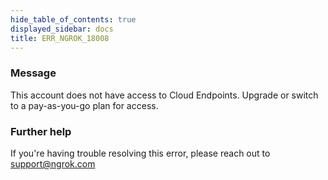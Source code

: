 ```yaml
---
hide_table_of_contents: true
displayed_sidebar: docs
title: ERR_NGROK_18008
---
```




### Message

This account does not have access to Cloud Endpoints. Upgrade or switch to a pay-as-you-go plan for access.

<ErrorDetails error="err_ngrok_18008" />

### Further help

If you're having trouble resolving this error, please reach out to [support@ngrok.com](mailto:support@ngrok.com?subject=Help%20with%20ERR_NGROK_18008)

